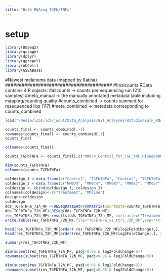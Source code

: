 ```yaml
---
title: "Bulk RNAseq TGFb/TNFa"
---
```


# setup
```r
library(DESeq2)
library(qusage)
library(dplyr)
library(ggrepel)
library(AUCell)
library(GSEABase)
```

######################################
#Newest melanoma data (mapped by Katina)
#######################################
#finalcounts.RData contains 4 R objects:
#allcounts       -> counts per sequencing run (210 samples)
#meta_manual     -> the manually annotated metadata table including mapping/counting quality
#counts_combined -> counts summed for resequenced libs (117)
#meta_combined   -> metadata corresponding to counts_combined

```r
load("/media/lcb1/lcb/jwout/Data_Analyses/Git_Analyses/Rstudio/Bulk_RNA/20180398_Final_bulk_RNAs/Data_Katina/MelanomaBulkCombined/finalcounts.RData", verbose=T)

counts_final <- counts_combined[,-1]
rownames(counts_final) <- counts_combined[,1]
counts_final

colnames(counts_final)

counts_TGFbTNFa <- counts_final[,c("MM074_Control_for_TGF_TNF_HiSeq4000_20170609", "MM074_TGF_TNF_HiSeq4000_20170609", "MM087_Control_for_TGF_TNF_HiSeq4000_20170609", "MM087_TGF_TNF_HiSeq4000_20170609", "MM057_Control_for_TGF_TNF_HiSeq4000_20170609", "MM057_TGF_TNF_HiSeq4000_20170609")]

dim(counts_TGFbTNFa)
colnames(counts_TGFbTNFa)

coldesign_1 <-data.frame(c("Control", "TGFbTNFa", "Control", "TGFbTNFa","Control", "TGFbTNFa"))
coldesign_2 <-data.frame(c("MM074", "MM074", "MM087", "MM087", "MM057", "MM057"))
coldesign <- cbind(coldesign_1, coldesign_2)
colnames(coldesign)<-c("Treatment", "MMline")
Design<-coldesign
coldesign
dds_TGFbTNFa_72h_MF <-DESeqDataSetFromMatrix(countData=counts_TGFbTNFa, colData=coldesign , design= formula(~ MMline + Treatment))
dds_TGFbTNFa_72h_MF<-DESeq(dds_TGFbTNFa_72h_MF)
res_TGFbTNFa_72h_MF<-results(dds_TGFbTNFa_72h_MF, contrast=c("Treatment","TGFbTNFa","Control"))
write.table(res_TGFbTNFa_72h_MF,file="TGFbTNFa_vs_Ctrl_72h_MF",sep="\t",quote=F)

head(res_TGFbTNFa_72h_MF[order(-res_TGFbTNFa_72h_MF$log2FoldChange),], 30)
head(res_TGFbTNFa_72h_MF[order(res_TGFbTNFa_72h_MF$log2FoldChange),], 30)

summary(res_TGFbTNFa_72h_MF)

dim(subset(res_TGFbTNFa_72h_MF, padj<0.05 & log2FoldChange<0))
rownames(subset(res_TGFbTNFa_72h_MF, padj<0.05 & log2FoldChange<0))

dim(subset(res_TGFbTNFa_72h_MF, padj<0.05 & log2FoldChange>0))
rownames(subset(res_TGFbTNFa_72h_MF, padj<0.05 & log2FoldChange>0))

```

